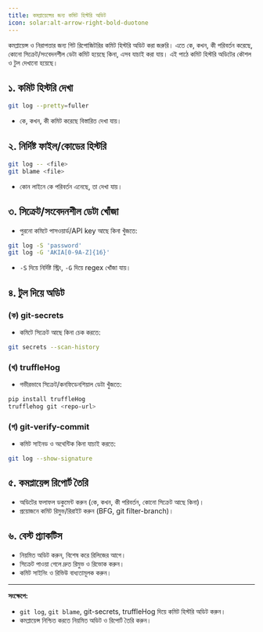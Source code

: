 ```yaml
---
title: কমপ্লায়েন্সের জন্য কমিট হিস্টরি অডিট
icon: solar:alt-arrow-right-bold-duotone
---
```


কমপ্লায়েন্স ও নিরাপত্তার জন্য গিট রিপোজিটরির কমিট হিস্টরি অডিট করা জরুরি। এতে কে, কখন, কী পরিবর্তন করেছে, কোনো সিক্রেট/সংবেদনশীল ডেটা কমিট হয়েছে কিনা, এসব যাচাই করা যায়। এই পাঠে কমিট হিস্টরি অডিটের কৌশল ও টুল দেখানো হয়েছে।

## ১. কমিট হিস্টরি দেখা

```sh
git log --pretty=fuller
```
- কে, কখন, কী কমিট করেছে বিস্তারিত দেখা যায়।

## ২. নির্দিষ্ট ফাইল/কোডের হিস্টরি

```sh
git log -- <file>
git blame <file>
```
- কোন লাইনে কে পরিবর্তন এনেছে, তা দেখা যায়।

## ৩. সিক্রেট/সংবেদনশীল ডেটা খোঁজা
- পুরনো কমিটে পাসওয়ার্ড/API key আছে কিনা খুঁজতে:

```sh
git log -S 'password'
git log -G 'AKIA[0-9A-Z]{16}'
```
- `-S` দিয়ে নির্দিষ্ট স্ট্রিং, `-G` দিয়ে regex খোঁজা যায়।

## ৪. টুল দিয়ে অডিট

### (ক) git-secrets
- কমিটে সিক্রেট আছে কিনা চেক করতে:

```sh
git secrets --scan-history
```

### (খ) truffleHog
- গভীরভাবে সিক্রেট/কনফিডেনশিয়াল ডেটা খুঁজতে:

```sh
pip install truffleHog
trufflehog git <repo-url>
```

### (গ) git-verify-commit
- কমিট সাইনড ও অথেন্টিক কিনা যাচাই করতে:

```sh
git log --show-signature
```

## ৫. কমপ্লায়েন্স রিপোর্ট তৈরি
- অডিটের ফলাফল ডকুমেন্ট করুন (কে, কখন, কী পরিবর্তন, কোনো সিক্রেট আছে কিনা)।
- প্রয়োজনে কমিট রিমুভ/রিরাইট করুন (BFG, git filter-branch)।

## ৬. বেস্ট প্র্যাকটিস
- নিয়মিত অডিট করুন, বিশেষ করে রিলিজের আগে।
- সিক্রেট পাওয়া গেলে দ্রুত রিমুভ ও রিভোক করুন।
- কমিট সাইনিং ও রিভিউ বাধ্যতামূলক করুন।

---

**সংক্ষেপে:**
- `git log`, `git blame`, git-secrets, truffleHog দিয়ে কমিট হিস্টরি অডিট করুন।
- কমপ্লায়েন্স নিশ্চিত করতে নিয়মিত অডিট ও রিপোর্ট তৈরি করুন।
